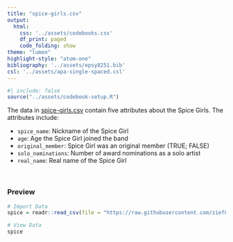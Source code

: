```yaml
---
title: "spice-girls.csv"
output: 
  html:
    css: '../assets/codebooks.css'
    df_print: paged
    code_folding: show
theme: "lumen"
highlight-style: "atom-one"
bibliography: '../assets/epsy8251.bib'
csl: '../assets/apa-single-spaced.csl'
---
```



```r
#| include: false
source("../assets/codebook-setup.R")
```


The data in [spice-girls.csv](https://raw.githubusercontent.com/zief0002/rustic-penguin/main/data/spice-girls.csv) contain five attributes about the Spice Girls. The attributes include:

- `spice_name`: Nickname of the Spice Girl
- `age`: Age the Spice Girl joined the band
- `original_member`: Spice Girl was an original member (TRUE; FALSE)
- `solo_nominations`: Number of award nominations as a solo artist
- `real_name`: Real name of the Spice Girl

<br />


### Preview

```r
# Import Data
spice = readr::read_csv(file = "https://raw.githubusercontent.com/zief0002/rustic-penguin/main/data/spice-girls.csv")

# View Data
spice
```



<br />


